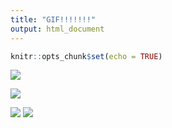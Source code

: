```yaml
---
title: "GIF!!!!!!!"
output: html_document
---
```


```r
knitr::opts_chunk$set(echo = TRUE)
```

![](https://c.tenor.com/I9ZWYFwud1EAAAAM/white-chicks-white.gif)

![](https://i.giphy.com/media/3o6MbrkU5vJroyqMUw/200w.gif)

![](https://c.tenor.com/vYEKTvwBHooAAAAC/puke-retch.gif)
![](https://images-wixmp-ed30a86b8c4ca887773594c2.wixmp.com/f/a30c089d-87d7-435e-a76b-99588a063bf7/d996mkc-26eebae7-500b-4f8b-8537-d51ea347d34d.gif?token=eyJ0eXAiOiJKV1QiLCJhbGciOiJIUzI1NiJ9.eyJzdWIiOiJ1cm46YXBwOjdlMGQxODg5ODIyNjQzNzNhNWYwZDQxNWVhMGQyNmUwIiwiaXNzIjoidXJuOmFwcDo3ZTBkMTg4OTgyMjY0MzczYTVmMGQ0MTVlYTBkMjZlMCIsIm9iaiI6W1t7InBhdGgiOiJcL2ZcL2EzMGMwODlkLTg3ZDctNDM1ZS1hNzZiLTk5NTg4YTA2M2JmN1wvZDk5Nm1rYy0yNmVlYmFlNy01MDBiLTRmOGItODUzNy1kNTFlYTM0N2QzNGQuZ2lmIn1dXSwiYXVkIjpbInVybjpzZXJ2aWNlOmZpbGUuZG93bmxvYWQiXX0.XU_TcgBtq1jLBTmiOcqANgp4mFK59ddEXSuUZqYzRcA)

